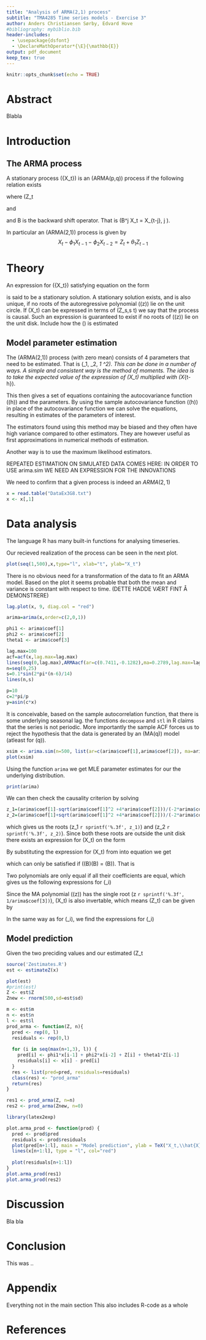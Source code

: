 ```yaml
---
title: "Analysis of ARMA(2,1) process"
subtitle: "TMA4285 Time series models - Exercise 3"
author: Anders Christiansen Sørby, Edvard Hove
#bibliography: mybiblio.bib
header-includes:
  - \usepackage{dsfont}
  - \DeclareMathOperator*{\E}{\mathbb{E}}
output: pdf_document
keep_tex: true
---
```


```r
knitr::opts_chunk$set(echo = TRUE)
```
# Abstract
Blabla

# Introduction

## The ARMA process
A stationary process \(\{X_t\}\) is an \(ARMA(p,q)\) process if the following relation exists

\begin{equation}
\phi(B)X_t = \theta(B)Z_t
\label{eq:arma}
\end{equation}

where \(Z_t \sim \bf{WN}(0, \sigma^2)\), and \(\phi(\cdot)\) and \(\theta(\cdot)\) are polynomials (with no common factors) given by

\begin{equation}
\phi(z) = 1 - \phi_1 z - \phi_2 z^2 - \dots - \phi_p z^p
\end{equation}

and
\begin{equation}
\theta(z) = 1 + \theta_1 z + \theta_2 z^2 +  \dots + \theta_q z^q,
\end{equation}

and B is the backward shift operator. That is \(B^j X_t = X_{t-j}, j \in \mathds{Z}\).

In particular an \(ARMA(2,1)\) process is given by
$$
X_t -\phi_1 X_{t-1} - \phi_2 X_{t-2} = Z_t + \theta_1 Z_{t-1}
$$

# Theory
An expression for \(\{X_t\}\) satisfying equation \eqref{eq:arma} on the form

\begin{equation}
X_t = \sum_{j = -\infty}^\infty \psi_j Z_{t-j}
\end{equation}

is said to be a stationary solution. A stationary solution exists, and is also unique, if no roots of the autoregressive polynomial \(\phi(z)\) lie on the unit circle. If \(X_t\) can be expressed in terms of \(Z_s,s \leq t\) we say that the process is causal. Such an expression is guaranteed to exist if no roots of \(\phi(z)\) lie on the unit disk.
Include how the \(\phi \theta\) is estimated

## Model parameter estimation
The \(ARMA(2,1)\) process (with zero mean) consists of 4 parameters that need to be estimated. That is \(\phi_1, \phi_2, \theta_1 \text{ and } \sigma^2\). This can be done in a number of ways. A simple and consistent way is the method of moments. The idea is to take the expected value of the expression of \(X_t\) multiplied with \(X_{t-h}\).

\begin{equation}
{\E}[X_t X_{t-h}] = {\E}[(Z_t + \theta_1 Z_{t-1} + \phi_1 X_{t-1} + \phi_2 X_{t-2})X_{t-h}]
\end{equation}

This then gives a set of equations containing the autocovariance function  \(\gamma(h)\) and the parameters. By using the sample autocovariance function \(\hat \gamma(h)\) in place of the autocovariance function we can solve the equations, resulting in estimates of the parameters of interest.

The estimators found using this method may be biased and they often have high variance compared to other estimators. They are however useful as first approximations in numerical methods of estimation.

Another way is to use the maximum likelihood estimators.


REPEATED ESTIMATION ON SIMULATED DATA COMES HERE:
IN ORDER TO USE arima.sim WE NEED AN EXPRESSION FOR THE INNOVATIONS

We need to confirm that a given process is indeed an $ARMA(2,1)$


```r
x = read.table("DataEx3G8.txt")
x <- x[,1]
```
# Data analysis
The language R has many built-in functions for analysing timeseries. 

Our recieved realization of the process can be seen in the next plot.

```r
plot(seq(1,500),x,type="l", xlab="t", ylab="X_t")
```

There is no obvious need for a transformation of the data to fit an ARMA model. Based on the plot it seems probable that both the mean and variance is constant with respect to time. (DETTE HADDE VÆRT FINT Å DEMONSTRERE)

```r
lag.plot(x, 9, diag.col = "red")
```

```r
arima=arima(x,order=c(2,0,1))

phi1 <- arima$coef[1]
phi2 <- arima$coef[2]
theta1 <- arima$coef[3]
```
```r
lag.max=100
acf=acf(x,lag.max=lag.max)
lines(seq(0,lag.max),ARMAacf(ar=c(0.7411,-0.1282),ma=0.2789,lag.max=lag.max))
n=seq(0,25)
s=0.1*sin(2*pi*(n-6)/14)
lines(n,s)
```
```r
p=10
c=2*pi/p
y=asin(c*x)
```

It is conceivable, based on the sample autocorrelation function, that there is some underlying seasonal lag. the functions `decompose` and `stl` in R claims that the series is not periodic.  More importantly the sample ACF forces us to reject the hypothesis that the data is generated by an \(MA(q)\) model (atleast for \(q\leq 50\)).

```r
xsim <- arima.sim(n=500, list(ar=c(arima$coef[1],arima$coef[2]), ma=arima$coef[3]),innov=rnorm(1000, sd=sqrt(arima$sigma2)),start.innov=rnorm(100, sd=sqrt(arima$sigma2)))
plot(xsim)
```

Using the function `arima` we get MLE parameter estimates for our the underlying distribution. 
```r
print(arima)
```

We can then check the causality criterion by solving
\begin{equation}
\phi(z) = 1 - `r sprintf('%.3f', arima$coef[1])`z + `r sprintf('%.3f', abs(arima$coef[2]))`z^2 =0,
\end{equation}

```r
z_1=(arima$coef[1]-sqrt(arima$coef[1]^2 +4*arima$coef[2]))/(-2*arima$coef[2])
z_2=(arima$coef[1]+sqrt(arima$coef[1]^2 +4*arima$coef[2]))/(-2*arima$coef[2])
```

which gives us the roots \(z_1 \approx `r sprintf('%.3f', z_1)`\) and \(z_2 \approx `r sprintf('%.3f', z_2)`\). Since both these roots are outside the unit disk there exists an expression for \(X_t\) on the form

\begin{equation}
  \label{eq:psi}
  X_t = \psi (B) Z_t = \sum _{i=0}^\infty \psi_{i}Z_{t-i}
\end{equation}

By substituting the expression for \(X_t\) from \eqref{eq:psi} into equation \eqref{eq:arma} we get 

\begin{equation}
  \phi(B)\psi(B)Z_t = \theta(B)Z_t, 
\end{equation}

which can only be satisfied if \(\phi(B)\psi(B) = \theta(B)\). That is

\begin{equation}
  (1-\phi_1 B - \phi_2 B^2)\sum _{i=0}^\infty \psi_{i}B^i = 1 + \theta_1 B.
\end{equation}

Two polynomials are only equal if all their coefficients are equal, which gives us the following expressions for \(\psi_i\)

\begin{equation}
\label{eq:phicases}
  \psi_i = 
  \begin{cases}
    1, & i=0\\
    \theta_1 + \phi_1\psi_0, & i=1\\
    \phi_1\psi_{i-1} + \phi_2\psi_{i-2}, & i>1
  \end{cases}
\end{equation}

Since the MA polynomial \(\theta(z)\) has the single root \(z \approx `r sprintf('%.3f', 1/arima$coef[3])`\), \(X_t\) is also invertable, which means \(Z_t\) can be given by

\begin{equation}
  \label{eq:pi}
  Z_t = \pi (B) X_t = \sum _{i=0}^\infty \pi_{i}X_{t-i}
\end{equation}

In the same way as for \(\phi_i\), we find the expressions for \(\pi_i\)

\begin{equation}
\label{eq:picases}
  \pi_i = 
  \begin{cases}
    1, & i=0\\
    -\theta_1\pi_0 - \phi_1, & i=1\\
    -\theta_1\pi_1 - \phi_2, & i=2\\
    -\theta_1\pi_{i-1}, & i>2
  \end{cases}
\end{equation}

## Model prediction

Given the two preciding values and our estimated \(Z_t\sim\bf{WN}(0, \sigma^2)\)-values we can predict the next value of the time series and compare them to the actual value.

```r
source('Zestimates.R')
est <- estimateZ(x)

plot(est)
#print(est)
Z <- est$Z
Znew <- rnorm(500,sd=est$sd)

m <- est$m
n <- est$n
l <- est$l
prod_arma <- function(Z, n){
  pred <- rep(0, l)
  residuals <- rep(0,l)
  
  for (i in seq(max(n+1,3), l)) {
    pred[i] <- phi1*x[i-1] + phi2*x[i-2] + Z[i] + theta1*Z[i-1]
    residuals[i] <- x[i] - pred[i]
  }
  res <- list(pred=pred, residuals=residuals)
  class(res) <- "prod_arma"
  return(res)
}

res1 <- prod_arma(Z, n=n)
res2 <- prod_arma(Znew, n=0)

```
```r
library(latex2exp)

plot.arma_prod <- function(prod) {
  pred <- prod$pred
  residuals <- prod$residuals
  plot(pred[n+1:l], main = "Model prediction", ylab = TeX("X_t,\\hat{X}_t"), xlab = "t", type = "l", col="blue")
  lines(x[n+1:l], type = "l", col="red")
  
  plot(residuals[n+1:l])
}
plot.arma_prod(res1)
plot.arma_prod(res2)
```

# Discussion

Bla bla


# Conclusion

This was ..

# Appendix

Everything not in the main section
This also includes R-code as a whole

# References

